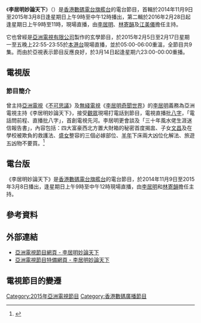 {{primarysources|time=2015-10-23T01:41:15+00:00}}
{{亞視節目
|中文節目名=李居明妙論天下
|英文節目名={{lang|en|Master Li Magic}}
|圖像=[[File:ATV_Master_Li_Magic.jpg|300px]]
|類型=玄學節目
|監製=[[文國拳|文國拳]]
|編導=
|主持=[[李居明_(玄學家)|李居明]]、[[林寄韻|林寄韻]]
|主編=
|主題音樂=
|國家={{HK}}
|語言=[[粵語|粵語]]
|集數=9
|製作年份=2015年
|每集長=約60分鐘（連廣告）
|製作公司=[[亞洲電視有限公司|亞洲電視有限公司]]
|aTV-11播出日期=2015年2月5日-2015年2月17日
|aTV-11视频制式=[[576i|576i]]
|aTV-11音频制式=[[立體聲|立體聲]]
|aTV-11播出時間=星期一至五 22:55-23:55 (連廣告)
|官方網站=http://www.hkatv.com/zh-hk/pages/247/
}}
{{電台節目信息框
|show_name      = 李居明妙論天下
|image          = 
|imagesize      = 
|caption        = 
|other_names    = 
|format         = 
|runtime        = 3小時
|country        = {{HKG}}
|language       = [[粵語|粵語]]
|home_station   = [[香港數碼電台|香港數碼電台]][[數碼一台|旗艦台]]
|syndicates     = 
|television     = 
|presenter      = [[李居明_(玄學家)|李居明]]、[[林寄韻|林寄韻]]
|starring       = 
|announcer      = 
|creator        = 
|writer         = 
|director       = 
|producer       = 
|exec_in_charge = 
|exec_producer  = 
|narrated       = 
|rec_location   = {{HKG}}[[灣仔|灣仔]][[告士打道|告士打道]]3號[[電訊大廈|電訊大廈]]8樓
|first_aired    = 2014年11月9日
|last_aired     = 2015年3月8日
|time_from      = 星期日早上9時
|time_to        = 中午12時
|num_series     = 
|num_episodes   = 
|opentheme      = 
|endtheme       = 
|website        = http://www.dbc.hk/radio1/programme/Id/198
|podcast        = 
}}
{{電台節目信息框
|show_name      = 李居明妙論天下 第二輯
|image          = 
|imagesize      = 
|caption        = 
|other_names    = 
|format         = 
|runtime        = 2小時
|country        = {{HKG}}
|language       = [[粵語|粵語]]
|home_station   = [[香港數碼電台|香港數碼電台]][[數碼一台|旗艦台]]
|syndicates     = 
|television     = 
|presenter      = [[李居明_(玄學家)|李居明]]、[[林寄韻|林寄韻]]、[[江美儀|江美儀]]
|starring       = 
|announcer      = 
|creator        = 
|writer         = 
|director       = 
|producer       = 
|exec_in_charge = 
|exec_producer  = 
|narrated       = 
|rec_location   = {{HKG}}[[灣仔|灣仔]][[告士打道|告士打道]]3號[[電訊大廈|電訊大廈]]8樓
|first_aired    = 2016年2月28日
|last_aired     = 
|time_from      = 星期日早上9時
|time_to        = 上午11時
|num_series     = 
|num_episodes   = 
|opentheme      = 
|endtheme       = 
|website        = http://www.dbc.hk/radio1/programme-archive/Id/24996
|podcast        = 
}}

《'''李居明妙論天下'''》（{{lang-en|'''Master Li Magic'''}}）是[[香港數碼電台|香港數碼電台]][[數碼一台|旗艦台]]的電台節目，首輯於2014年11月9日至2015年3月8日逢星期日上午9時至中午12時播出，第二輯於2016年2月28日起逢星期日上午9時至11時，現場直播，由[[李居明_(玄學家)|李居明]]、[[林寄韻|林寄韻]]及[[江美儀|江美儀]]擔任主持。

它也曾經是[[亞洲電視有限公司|亞洲電視有限公司]]製作的玄學節目，於2015年2月5日至2月17日星期一至五晚上22:55-23:55於[[本港台|本港台]]現場直播，並於05:00-06:00重溫，全節目共9集。而由於亞視表示節目反應良好，於3月14日起逢星期六23:00-00:00重播。

==電視版==
===節目簡介===
曾主持[[亞洲電視|亞洲電視]]《[[不可思議|不可思議]]》及[[無綫電視|無綫電視]]《[[李居明奇聞世界|李居明奇聞世界]]》的[[李居明_(玄學家)|李居明]]義務為亞洲電視主持《李居明妙論天下》，接受[[觀眾|觀眾]]現場打電話到節目，電視直播批[[八字命学|八字]]，「電話問前程、直播批八字」，首創電視先河。李居明更會談及「三十年風水佬生涯迷信報告書」，內容包括：四大富豪西北方置大財箱的秘密首度揭盅、子女[[文昌|文昌]]及在學校被欺負的救護法、[[盛女|盛女]]整容的三個必嫁部位、[[羊年|羊年]]下床兩大凶位化解法、旅遊五凶物不要買。<ref>{{cite web |url=http://www.hkatv.com/events/master_li_magic/?mod=home |title=存档副本 |accessdate=2015-02-02 |deadurl=yes |archiveurl=https://web.archive.org/web/20150202134335/http://www.hkatv.com/events/master_li_magic/?mod=home |archivedate=2015-02-02 }}</ref>

==電台版==
《李居明妙論天下》是[[香港數碼電台|香港數碼電台]][[數碼一台|旗艦台]]的電台節目，於2014年11月9日至2015年3月8日播出，逢星期日上午9時至中午12時現場直播，由[[李居明_(玄學家)|李居明]]和[[林寄韻|林寄韻]]擔任主持。

==參考資料==
{{reflist}}

==外部連結==
*[http://www.hkatv.com/zh-hk/pages/247/ 亞洲電視節目網頁 - 李居明妙論天下]{{dead link|date=2018年3月 |bot=InternetArchiveBot |fix-attempted=yes }}
*[https://web.archive.org/web/20150211080211/http://www.hkatv.com/events/master_li_magic/ 亞洲電視節目特備網頁 - 李居明妙論天下]

==電視節目的變遷==
{{電視節目的變遷
|電視台={{HK}} [[亞洲電視|亞洲電視]][[本港台|本港台]]
|播放檔次=星期一至五 22:55-23:55 時段
|節目名稱=李居明妙論天下<br/>(2015.02.05 - 2015.02.17)
|上一節目=[[ATV這一家|ATV這一家]](重播)<br/>(2015.01.05 - 2015.02.04)<small>(22:55-23:05)</small><hr>[[把酒當歌|把酒當歌]]<br/>(2011.05.02 - 2015.02.04)<small>(23:05-23:40)</small><hr>[[ATV每日一歌|ATV每日一歌]]<br/>( - 2015.02.04)<small>(23:40-23:50)</small>
|下一節目=[[人氣春晚#《ATV_2015_人氣春晚_明天會更好》|ATV 2015 人氣春晚 明天會更好]](2015.02.18)(21:00-00:30)
}}
{{電視節目的變遷
|電視台={{HK}} [[亞洲電視|亞洲電視]][[本港台|本港台]]
|播放檔次=星期六 23:00-00:00 時段
|節目名稱=李居明妙論天下<br/>(2015.03.14 - 2015.05.09)
|上一節目=[[ATV這一家|ATV這一家]]<br/>(2015.01.11 - 2015.03.07)<small>(23:00-23:13)</small><hr>[[當年今日|當年今日]]及[[亞洲電視夜間新聞|夜間新聞]]<br/><small>(23:13-23:40)</small><hr>[[搖擺天使梁安琪|搖擺天使梁安琪]]<br/>(2015.01.31 - 2015.03.07)<small>(23:40-23:50)</small>
|下一節目=
}}

[[Category:2015年亞洲電視節目|Category:2015年亞洲電視節目]]
[[Category:香港數碼廣播節目|Category:香港數碼廣播節目]]